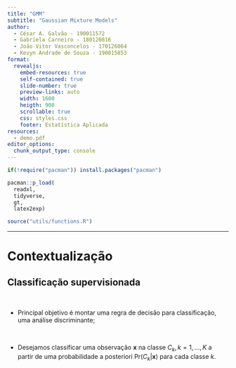 ```yaml
---
title: "GMM"
subtitle: "Gaussian Mixture Models"
author:
  - César A. Galvão - 190011572
  - Gabriela Carneiro - 180120816
  - João Vitor Vasconcelos - 170126064
  - Kevyn Andrade de Souza - 190015853
format:
  revealjs: 
    embed-resources: true
    self-contained: true
    slide-number: true
    preview-links: auto
    width: 1600
    heigth: 900
    scrollable: true
    css: styles.css
    footer: Estatística Aplicada
resources:
  - demo.pdf
editor_options: 
  chunk_output_type: console
---
```



```r

if(!require("pacman")) install.packages("pacman")

pacman::p_load(
  readxl,
  tidyverse,
  gt,
  latex2exp)

source("utils/functions.R")
```

---

# Contextualização

## Classificação supervisionada

\ 

- Principal objetivo é montar uma regra de decisão para classificação, uma análise discriminante;

\ 

- Desejamos classificar uma observação $\mathbf{x}$ na classe $C_k, \, k = 1, \dots, K$ a partir de uma probabilidade a posteriori $\text{Pr}(C_k|\mathbf{x})$ para cada classe $k$.